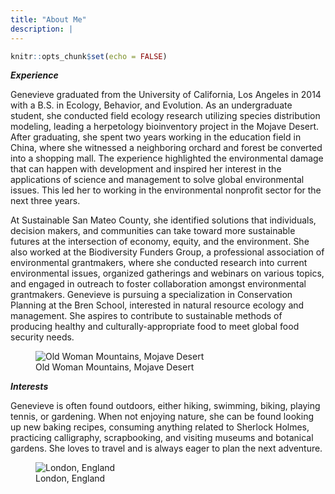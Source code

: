 ```yaml
---
title: "About Me"
description: |
---
```


```r
knitr::opts_chunk$set(echo = FALSE)
```

***Experience***

Genevieve graduated from the University of California, Los Angeles in 2014 with a B.S. in Ecology, Behavior, and Evolution. As an undergraduate student, she conducted field ecology research utilizing species distribution modeling, leading a herpetology bioinventory project in the Mojave Desert. After graduating, she spent two years working in the education field in China, where she witnessed a neighboring orchard and forest be converted into a shopping mall. The experience highlighted the environmental damage that can happen with development and inspired her interest in the applications of science and management to solve global environmental issues. This led her to working in the environmental nonprofit sector for the next three years. 

At Sustainable San Mateo County, she identified solutions that individuals, decision makers, and communities can take toward more sustainable futures at the intersection of economy, equity, and the environment. She also worked at the Biodiversity Funders Group, a professional association of environmental grantmakers, where she conducted research into current environmental issues, organized gatherings and webinars on various topics, and engaged in outreach to foster collaboration amongst environmental grantmakers. Genevieve is pursuing a specialization in Conservation Planning at the Bren School, interested in natural resource ecology and management. She aspires to contribute to sustainable methods of producing healthy and culturally-appropriate food to meet global food security needs.

![Old Woman Mountains, Mojave Desert](DSCN1061.jpg)

***Interests***

Genevieve is often found outdoors, either hiking, swimming, biking, playing tennis, or gardening. When not enjoying nature, she can be found looking up new baking recipes, consuming anything related to Sherlock Holmes, practicing calligraphy, scrapbooking, and visiting museums and botanical gardens. She loves to travel and is always eager to plan the next adventure.

![London, England](mailbox.jpg)




